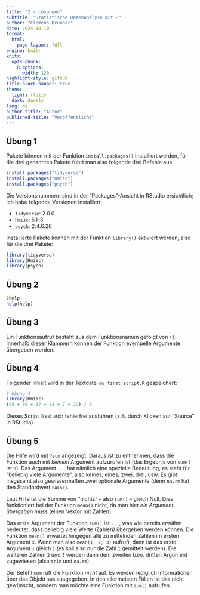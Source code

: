 ```yaml
---
title: "2 – Lösungen"
subtitle: "Statistische Datenanalyse mit R"
author: "Clemens Brunner"
date: 2024-10-10
format:
  html:
    page-layout: full
engine: knitr
knitr:
  opts_chunk: 
    R.options:
      width: 120
highlight-style: github
title-block-banner: true
theme:
  light: flatly
  dark: darkly
lang: de
author-title: "Autor"
published-title: "Veröffentlicht"
---
```


## Übung 1

Pakete können mit der Funktion `install.packages()` installiert werden, für die drei genannten Pakete führt man also folgende drei Befehle aus:

```r
install.packages("tidyverse")
install.packages("Hmisc")
install.packages("psych")
```

Die Versionsnummern sind in der "Packages"-Ansicht in RStudio ersichtlich; ich habe folgende Versionen installiert:

- `tidyverse`: 2.0.0
- `Hmisc`: 5.1-3
- `psych`: 2.4.6.26

Installierte Pakete können mit der Funktion `library()` aktiviert werden, also für die drei Pakete:

```r
library(tidyverse)
library(Hmisc)
library(psych)
```


## Übung 2

```r
?help
help(help)
```


## Übung 3

Ein Funktionsaufruf besteht aus dem Funktionsnamen gefolgt von `()`. Innerhalb dieser Klammern können der Funktion eventuelle Argumente übergeben werden.


## Übung 4

Folgender Inhalt wird in der Textdatei `my_first_script.R` gespeichert:

```r
# Übung 4
library(Hmisc)
(45 + 66 + 37 + 54 + 7 + 22) / 6
```

Dieses Script lässt sich fehlerfrei ausführen (z.B. durch Klicken auf "Source" in RStudio).


## Übung 5

Die Hilfe wird mit `?sum` angezeigt. Daraus ist zu entnehmen, dass die Funktion auch mit *keinem* Argument aufzurufen ist (das Ergebnis von `sum()` ist `0`). Das Argument `...` hat nämlich eine spezielle Bedeutung, es steht für "beliebig viele Argumente", also keines, eines, zwei, drei, usw. Es gibt insgesamt also gewissermaßen zwei optionale Argumente (denn `na.rm` hat den Standardwert `FALSE`).

Laut Hilfe ist die Summe von "nichts" – also `sum()` – gleich Null. Dies funktioniert bei der Funktion `mean()` nicht, da man hier *ein Argument übergeben muss* (einen Vektor mit Zahlen).

Das erste Argument der Funktion `sum()` ist `...`, was wie bereits erwähnt bedeutet, dass beliebig viele Werte (Zahlen) übergeben werden können. Die Funktion `mean()` erwartet hingegen alle zu mittelnden Zahlen im ersten Argument `x`. Wenn man also `mean(1, 2, 3)` aufruft, dann ist das erste Argument `x` gleich `1` (es soll also nur die Zahl `1` gemittelt werden). Die weiteren Zahlen `2` und `3` werden dann dem zweiten bzw. dritten Argument zugewiesen (also `trim` und `na.rm`).

Der Befehl `sum` ruft die Funktion *nicht* auf. Es werden lediglich Informationen über das Objekt `sum` ausgegeben. In den allermeisten Fällen ist das nicht gewünscht, sondern man möchte eine Funktion mit `sum()` aufrufen.
